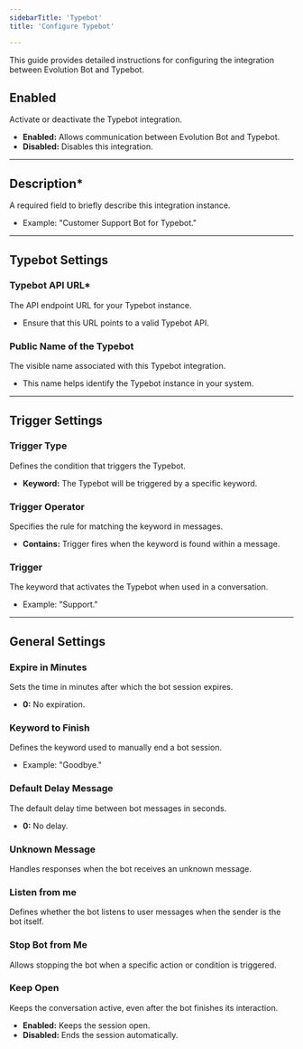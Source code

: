 ```yaml
---
sidebarTitle: 'Typebot'
title: 'Configure Typebot'

---
```


This guide provides detailed instructions for configuring the integration between Evolution Bot and Typebot.


## **Enabled**  
Activate or deactivate the Typebot integration.  
- **Enabled:** Allows communication between Evolution Bot and Typebot.  
- **Disabled:** Disables this integration.  

---

## **Description***  
A required field to briefly describe this integration instance.  
- Example: "Customer Support Bot for Typebot."  

---

## **Typebot Settings**  

### **Typebot API URL***  
The API endpoint URL for your Typebot instance.  
- Ensure that this URL points to a valid Typebot API.  

### **Public Name of the Typebot**  
The visible name associated with this Typebot integration.  
- This name helps identify the Typebot instance in your system.  

---

## **Trigger Settings**  

### **Trigger Type**  
Defines the condition that triggers the Typebot.  
- **Keyword:** The Typebot will be triggered by a specific keyword.  

### **Trigger Operator**  
Specifies the rule for matching the keyword in messages.  
- **Contains:** Trigger fires when the keyword is found within a message.  

### **Trigger**  
The keyword that activates the Typebot when used in a conversation.  
- Example: "Support."  

---

## **General Settings**  

### **Expire in Minutes**  
Sets the time in minutes after which the bot session expires.  
- **0:** No expiration.  

### **Keyword to Finish**  
Defines the keyword used to manually end a bot session.  
- Example: "Goodbye."  

### **Default Delay Message**  
The default delay time between bot messages in seconds.  
- **0:** No delay.  

### **Unknown Message**  
Handles responses when the bot receives an unknown message.  

### **Listen from me**  
Defines whether the bot listens to user messages when the sender is the bot itself.  

### **Stop Bot from Me**  
Allows stopping the bot when a specific action or condition is triggered.  

### **Keep Open**  
Keeps the conversation active, even after the bot finishes its interaction.  
- **Enabled:** Keeps the session open.  
- **Disabled:** Ends the session automatically. 

